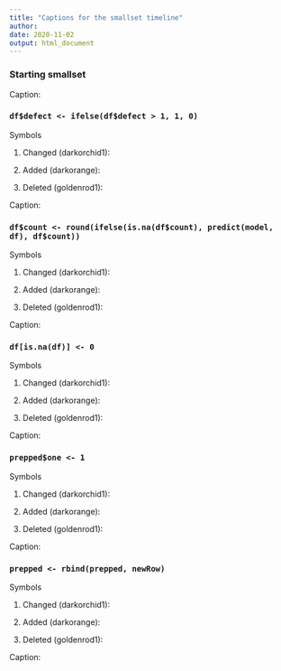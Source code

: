 ```yaml
---
title: "Captions for the smallset timeline"
author: 
date: 2020-11-02
output: html_document
---
```


### Starting smallset

Caption: 

### `df$defect <- ifelse(df$defect > 1, 1, 0)`

Symbols

1. Changed (darkorchid1):

2. Added (darkorange):

3. Deleted (goldenrod1):

Caption: 

### `df$count <- round(ifelse(is.na(df$count), predict(model, df), df$count))`

Symbols

1. Changed (darkorchid1):

2. Added (darkorange):

3. Deleted (goldenrod1):

Caption: 

### `df[is.na(df)] <- 0`

Symbols

1. Changed (darkorchid1):

2. Added (darkorange):

3. Deleted (goldenrod1):

Caption: 

### `prepped$one <- 1`

Symbols

1. Changed (darkorchid1):

2. Added (darkorange):

3. Deleted (goldenrod1):

Caption: 

### `prepped <- rbind(prepped, newRow)`

Symbols

1. Changed (darkorchid1):

2. Added (darkorange):

3. Deleted (goldenrod1):

Caption: 
